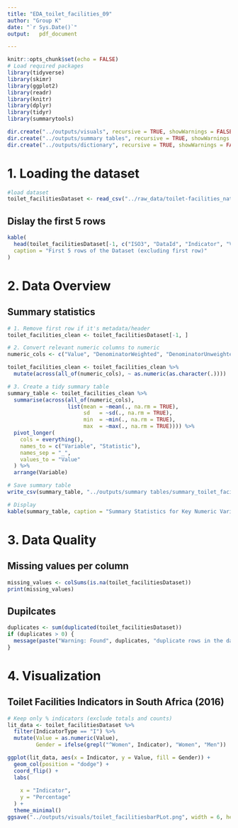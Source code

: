 ```yaml
---
title: "EDA_toilet_facilities_09"
author: "Group K"
date: "`r Sys.Date()`"
output:   pdf_document

---
```


```r
knitr::opts_chunk$set(echo = FALSE)
# Load required packages
library(tidyverse)
library(skimr)
library(ggplot2)
library(readr)
library(knitr)
library(dplyr)
library(tidyr)
library(summarytools)

dir.create("../outputs/visuals", recursive = TRUE, showWarnings = FALSE)
dir.create("../outputs/summary tables", recursive = TRUE, showWarnings = FALSE)
dir.create("../outputs/dictionary", recursive = TRUE, showWarnings = FALSE)
```
# 1. Loading the dataset 

```r
#load dataset
toilet_facilitiesDataset <- read_csv("../raw_data/toilet-facilities_national_zaf.csv", show_col_types = FALSE)
```
## Dislay the first 5 rows
```r
kable(
  head(toilet_facilitiesDataset[-1, c("ISO3", "DataId", "Indicator", "Value", "CountryName", "SurveyYear")], 5),
  caption = "First 5 rows of the Dataset (excluding first row)"
)

```

# 2. Data Overview

## Summary statistics

```r
# 1. Remove first row if it's metadata/header
toilet_facilities_clean <- toilet_facilitiesDataset[-1, ]  

# 2. Convert relevant numeric columns to numeric
numeric_cols <- c("Value", "DenominatorWeighted", "DenominatorUnweighted", "CILow", "CIHigh")

toilet_facilities_clean <- toilet_facilities_clean %>%
  mutate(across(all_of(numeric_cols), ~ as.numeric(as.character(.))))

# 3. Create a tidy summary table
summary_table <- toilet_facilities_clean %>%
  summarise(across(all_of(numeric_cols),
                   list(mean = ~mean(., na.rm = TRUE),
                        sd   = ~sd(., na.rm = TRUE),
                        min  = ~min(., na.rm = TRUE),
                        max  = ~max(., na.rm = TRUE)))) %>%
  pivot_longer(
    cols = everything(),
    names_to = c("Variable", "Statistic"),
    names_sep = "_",
    values_to = "Value"
  ) %>%
  arrange(Variable)

# Save summary table
write_csv(summary_table, "../outputs/summary tables/summary_toilet_facilities.csv")

# Display
kable(summary_table, caption = "Summary Statistics for Key Numeric Variables in the toilet_facilities Dataset")
```

# 3. Data Quality 

## Missing values per column
```r
missing_values <- colSums(is.na(toilet_facilitiesDataset))
print(missing_values)
```

## Dupilcates
```r
duplicates <- sum(duplicated(toilet_facilitiesDataset))
if (duplicates > 0) {
  message(paste("Warning: Found", duplicates, "duplicate rows in the dataset."))
}
```
# 4. Visualization
## Toilet Facilities Indicators in South Africa (2016)
```r
# Keep only % indicators (exclude totals and counts)
lit_data <- toilet_facilitiesDataset %>%
  filter(IndicatorType == "I") %>%
  mutate(Value = as.numeric(Value),
         Gender = ifelse(grepl("^Women", Indicator), "Women", "Men"))

ggplot(lit_data, aes(x = Indicator, y = Value, fill = Gender)) +
  geom_col(position = "dodge") +
  coord_flip() +
  labs(
   
    x = "Indicator",
    y = "Percentage"
  ) +
  theme_minimal()
ggsave("../outputs/visuals/toilet_facilitiesbarPLot.png", width = 6, height = 4)

```



